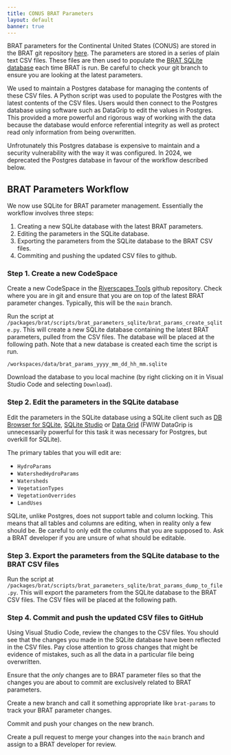 ```yaml
---
title: CONUS BRAT Parameters
layout: default
banner: true
---
```


BRAT parameters for the Continental United States (CONUS) are stored in the BRAT git repository [here](https://github.com/Riverscapes/riverscapes-tools/tree/master/packages/brat/database/data). The parameters are stored in a series of plain text CSV files. These files are then used to populate the [BRAT SQLite database](https://tools.riverscapes.net/brat/advanced/database/) each time BRAT is run. Be careful to check your git branch to ensure you are looking at the latest parameters.

We used to maintain a Postgres database for managing the contents of these CSV files. A Python script was used to populate the Postgres with the latest contents of the CSV files. Users would then connect to the Postgres database using software such as DataGrip to edit the values in Postgres. This provided a more powerful and rigorous way of working with the data because the database would enforce referential integrity as well as protect read only information from being overwritten.

Unfrotunately this Postgres database is expensive to maintain and a security vulnerability with the way it was configured. In 2024, we deprecated the Postgres database in favour of the workflow described below.

## BRAT Parameters Workflow

We now use SQLite for BRAT parameter management. Essentially the workflow involves three steps:

1. Creating a new SQLite database with the latest BRAT parameters.
2. Editing the parameters in the SQLite database.
3. Exporting the parameters from the SQLite database to the BRAT CSV files.
4. Commiting and pushing the updated CSV files to github.

### Step 1. Create a new CodeSpace

Create a new CodeSpace in the [Riverscapes Tools](https://github.com/Riverscapes/riverscapes-tools/tree/master) github repository. Check where you are in git and ensure that you are on top of the latest BRAT parameter changes. Typically, this will be the `main` branch.

Run the script at `/packages/brat/scripts/brat_parameters_sqlite/brat_params_create_sqlite.py`. This will create a new SQLite database containing the latest BRAT parameters, pulled from the CSV files. The database will be placed at the following path. Note that a new database is created each time the script is run.

```
/workspaces/data/brat_params_yyyy_mm_dd_hh_mm.sqlite
```

Download the database to you local machine (by right clicking on it in Visual Studio Code and selecting `Download`).

### Step 2. Edit the parameters in the SQLite database

Edit the parameters in the SQLite database using a SQLite client such as [DB Browser for SQLite](https://sqlitebrowser.org/), [SQLite Studio](https://sqlitestudio.pl/) or [Data Grid](https://www.jetbrains.com/datagrip/) (FWIW DataGrip is unnecessarily powerful for this task it was necessary for Postgres, but overkill for SQLite). 

The primary tables that you will edit are:

- `HydroParams`
- `WatershedHydroParams`
- `Watersheds`
- `VegetationTypes`
- `VegetationOverrides`
- `LandUses`

SQLite, unlike Postgres, does not support table and column locking. This means that all tables and columns are editing, when in reality only a few should be. Be careful to only edit the columns that you are supposed to. Ask a BRAT developer if you are unsure of what should be editable.

### Step 3. Export the parameters from the SQLite database to the BRAT CSV files

Run the script at `/packages/brat/scripts/brat_parameters_sqlite/brat_params_dump_to_file.py`. This will export the parameters from the SQLite database to the BRAT CSV files. The CSV files will be placed at the following path.

### Step 4. Commit and push the updated CSV files to GitHub

Using Visual Studio Code, review the changes to the CSV files. You should see that the changes you made in the SQLite database have been reflected in the CSV files. Pay close attention to gross changes that might be evidence of mistakes, such as all the data in a particular file being overwritten.

Ensure that the *only* changes are to BRAT parameter files so that the changes you are about to commit are exclusively related to BRAT parameters.

Create a new branch and call it something appropriate like `brat-params` to track your BRAT parameter changes.

Commit and push your changes on the new branch.

Create a pull request to merge your changes into the `main` branch and assign to a BRAT developer for review.